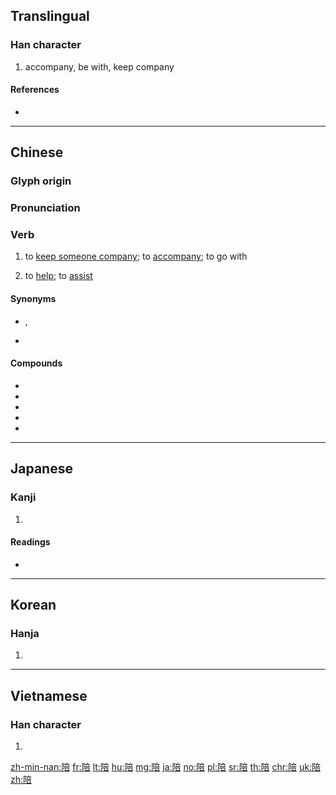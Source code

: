 {{character info/new}}
==Translingual==

===Han character===
{{Han char|rn=170|rad=阜|as=08|sn=11|four=70261|canj=NLYTR|ids=⿰阝咅}}

# accompany, be with, keep company

====References====
* {{Han ref|kx=1352.180|dkj=41680|dj=1855.010|hdz=64141.070|uh=966A|ud=38506|bh=B3AD|bd=45997}}

----

==Chinese==
{{zh-forms}}

===Glyph origin===
{{Han etym}}

===Pronunciation===
{{zh-pron
|m=péi
|ma=y
|c=pui4
|ca=Yue-pui4.oga
|h=pfs=phì
|md=
|mn=pôe
|w=
|mc=y
|oc=y
|cat=n
}}

===Verb===
{{zh-verb}}

# to [[keep someone company]]; to [[accompany]]; to go with
#: {{zh-x|在 我 去 醫院 探望 媽媽 時，他 一直 陪 著[着]{zhe} 我。|He '''kept''' me '''company''' while I visited mum in hospital.}}
# to [[help]]; to [[assist]]

====Synonyms====
* {{sense|to keep someone company}} {{qualifier|more formal}} {{zh-l|陪伴}}, {{qualifier|more formal}} {{zh-l|陪同}}
* {{sense|to help}} {{zh-l|協助}}

====Compounds====
* {{zh-l|陪伴}}
* {{zh-l|陪襯|tr=péichèn}}
* {{zh-l|陪話}}
* {{zh-l|陪嫁}}
* {{zh-l|陪同}}

----

==Japanese==

===Kanji===
{{ja-kanji|grade=c|rs=阜08}}

# {{defn|lang=ja|sort=阜08}}

====Readings====
* {{ja-readings|goon=[[べ]] (be) {{non-joyo-reading}}|kanon=[[はい]] (hai) {{non-joyo-reading}}|kanyoon=[[ばい]] (bai)|kun=[[したがう]] (shitagau)|nanori=}}

----

==Korean==

===Hanja===
{{ko-hanja|hangeul=배|eumhun=|rv=bae|mr=pae|y=pay}}

# {{defn|lang=ko|sort=阜08}}

----

==Vietnamese==

===Han character===
{{vi-hantu|bồi|rs=阜08}}

# {{defn|lang=vi}}

[[zh-min-nan:陪]]
[[fr:陪]]
[[lt:陪]]
[[hu:陪]]
[[mg:陪]]
[[ja:陪]]
[[no:陪]]
[[pl:陪]]
[[sr:陪]]
[[th:陪]]
[[chr:陪]]
[[uk:陪]]
[[zh:陪]]